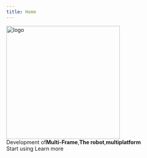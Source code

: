 ```yaml
---
title: Home
---
```



<div className={styles.hero}>
<div className={styles.heroInner}>
<Heading as="h1" className={styles.heroProjectTagline}>
<img
width="300"
className={styles.heroLogo}
src="https://s2.loli.net/2023/08/24/7HGPQ92Ro38yS6z.png"
alt="logo"/>
<div className={styles.heroTitle}>
Development of<b>Multi-Frame</b>,<b>The robot</b>,<b>multiplatform</b>
</div>
</Heading>
<div className={styles.indexCtas}>
<Link className="button button--primary" to="/docs/development/deploy">Start using</Link>
<Link className="button button--info" to="/docs">Learn more</Link>
</div>
</div>
</div>
<HomepageFeatures />
